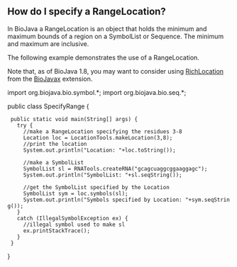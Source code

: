 == How do I specify a RangeLocation? ==

In BioJava a RangeLocation is an object that holds the minimum and maximum bounds of a region on a SymbolList or Sequence. The minimum and maximum are inclusive.

The following example demonstrates the use of a RangeLocation.

Note that, as of BioJava 1.8, you may want to consider using [http://www.biojava.org/docs/api1.8/org/biojavax/bio/seq/RichLocation.html RichLocation] from the [[BioJava:BioJavaXDocs|BioJavax]] extension.

<java>
import org.biojava.bio.symbol.*;
import org.biojava.bio.seq.*;

public class SpecifyRange {
  public static void main(String[] args) {
    try {
      //make a RangeLocation specifying the residues 3-8
      Location loc = LocationTools.makeLocation(3,8);
      //print the location
      System.out.println("Location: "+loc.toString());

      //make a SymbolList
      SymbolList sl = RNATools.createRNA("gcagcuaggcggaaggagc");
      System.out.println("SymbolList: "+sl.seqString());

      //get the SymbolList specified by the Location
      SymbolList sym = loc.symbols(sl);
      System.out.println("Symbols specified by Location: "+sym.seqString());
    }
    catch (IllegalSymbolException ex) {
      //illegal symbol used to make sl
      ex.printStackTrace();
    }
  }
}
</java>